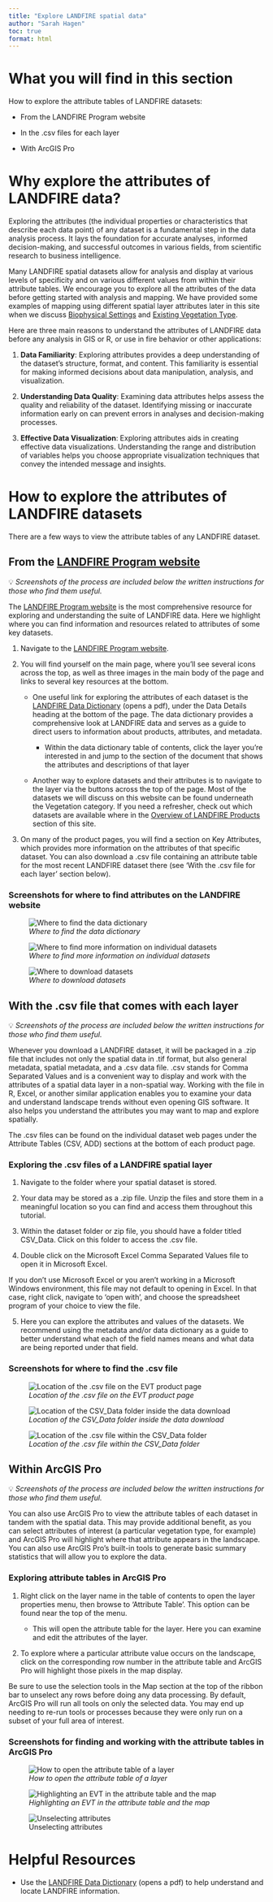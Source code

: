 ---
title: "Explore LANDFIRE spatial data"
author: "Sarah Hagen"
toc: true
format: html
---

# What you will find in this section

How to explore the attribute tables of LANDFIRE datasets:

-   From the LANDFIRE Program website

-   In the .csv files for each layer

-   With ArcGIS Pro

# Why explore the attributes of LANDFIRE data?

Exploring the attributes (the individual properties or characteristics that describe each data point) of any dataset is a fundamental step in the data analysis process. It lays the foundation for accurate analyses, informed decision-making, and successful outcomes in various fields, from scientific research to business intelligence.

::: callout-tip
Many LANDFIRE spatial datasets allow for analysis and display at various levels of specificity and on various different values from within their attribute tables. We encourage you to explore all the attributes of the data before getting started with analysis and mapping. We have provided some examples of mapping using different spatial layer attributes later in this site when we discuss [Biophysical Settings](LANDFIRE_Datasets/1_Vegetation/Biophysical_Settings/2-bps_spatial.qmd) and [Existing Vegetation Type](LANDFIRE_Datasets/1_Vegetation/Existing_Vegetation/1-existing-vegetation-type.qmd).
:::

Here are three main reasons to understand the attributes of LANDFIRE data before any analysis in GIS or R, or use in fire behavior or other applications:

1.  **Data Familiarity**: Exploring attributes provides a deep understanding of the dataset’s structure, format, and content. This familiarity is essential for making informed decisions about data manipulation, analysis, and visualization.

2.  **Understanding Data Quality**: Examining data attributes helps assess the quality and reliability of the dataset. Identifying missing or inaccurate information early on can prevent errors in analyses and decision-making processes.

3.  **Effective Data Visualization**: Exploring attributes aids in creating effective data visualizations. Understanding the range and distribution of variables helps you choose appropriate visualization techniques that convey the intended message and insights.



# How to explore the attributes of LANDFIRE datasets

There are a few ways to view the attribute tables of any LANDFIRE dataset.

## From the [LANDFIRE Program website](https://www.landfire.gov/)

💡 *Screenshots of the process are included below the written instructions for those who find them useful.*

The [LANDFIRE Program website](https://www.landfire.gov/) is the most comprehensive resource for exploring and understanding the suite of LANDFIRE data. Here we highlight where you can find information and resources related to attributes of some key datasets.

1.  Navigate to the [LANDFIRE Program website](https://www.landfire.gov/).

2.  You will find yourself on the main page, where you’ll see several icons across the top, as well as three images in the main body of the page and links to several key resources at the bottom.

    -   One useful link for exploring the attributes of each dataset is the [LANDFIRE Data Dictionary](https://landfire.gov/sites/default/files/documents/LF_Data_Dictionary.pdf) (opens a pdf), under the Data Details heading at the bottom of the page. The data dictionary provides a comprehensive look at LANDFIRE data and serves as a guide to direct users to information about products, attributes, and metadata.

        -   Within the data dictionary table of contents, click the layer you’re interested in and jump to the section of the document that shows the attributes and descriptions of that layer

    -   Another way to explore datasets and their attributes is to navigate to the layer via the buttons across the top of the page. Most of the datasets we will discuss on this website can be found underneath the Vegetation category. If you need a refresher, check out which datasets are available where in the [Overview of LANDFIRE Products](1_what-is-landfire.qmd) section of this site.

3.  On many of the product pages, you will find a section on Key Attributes, which provides more information on the attributes of that specific dataset. You can also download a .csv file containing an attribute table for the most recent LANDFIRE dataset there (see 'With the .csv file for each layer' section below).

### Screenshots for where to find attributes on the LANDFIRE website

![*Where to find the data dictionary*](images/1-data-dictionary.bmp){fig-alt="Arrows pointing to the LF Dictionary link at the bottom of the LANDFIRE Program website main page under the Data Details category in the site footer."}

![*Where to find more information on individual datasets*](images/2-data-lfgov.bmp){fig-alt="The LANDFIRE Program website showing the data buttons across the top of the page: Reference, Disturbance, Vegetation, Fuel, Historic Fire Regime, Topographic"}

![*Where to download datasets*](images/3-get-data.bmp){fig-alt="Three boxes titled About, Data, Resources. An arrow points to the Learn More button underneath the data heading."}

## With the .csv file that comes with each layer

💡 *Screenshots of the process are included below the written instructions for those who find them useful.*

Whenever you download a LANDFIRE dataset, it will be packaged in a .zip file that includes not only the spatial data in .tif format, but also general metadata, spatial metadata, and a .csv data file. .csv stands for Comma Separated Values and is a convenient way to display and work with the attributes of a spatial data layer in a non-spatial way. Working with the file in R, Excel, or another similar application enables you to examine your data and understand landscape trends without even opening GIS software. It also helps you understand the attributes you may want to map and explore spatially.

The .csv files can be found on the individual dataset web pages under the Attribute Tables (CSV, ADD) sections at the bottom of each product page.

### Exploring the .csv files of a LANDFIRE spatial layer

1.  Navigate to the folder where your spatial dataset is stored.

2.  Your data may be stored as a .zip file. Unzip the files and store them in a meaningful location so you can find and access them throughout this tutorial.

3.  Within the dataset folder or zip file, you should have a folder titled CSV_Data. Click on this folder to access the .csv file.

4.  Double click on the Microsoft Excel Comma Separated Values file to open it in Microsoft Excel.

::: callout-note
If you don’t use Microsoft Excel or you aren’t working in a Microsoft Windows environment, this file may not default to opening in Excel. In that case, right click, navigate to ‘open with’, and choose the spreadsheet program of your choice to view the file.
:::

5.  Here you can explore the attributes and values of the datasets. We recommend using the metadata and/or data dictionary as a guide to better understand what each of the field names means and what data are being reported under that field.

### Screenshots for where to find the .csv file

![*Location of the .csv file on the EVT product page*](images/6-csv-location.bmp){fig-alt="The LANDFIRE Program website data page with an arrow pointing to a link to Attribute Data Table (CSV) under the Existing Vegetation Type Resources heading."}

![*Location of the CSV_Data folder inside the data download*](images/4-csv-data-folder.bmp){fig-alt="A Windows explorer window showing folders inside a file structure. The CSV_Data folder at the top of the folders is highlighted."}

![*Location of the .csv file within the CSV_Data folder*](images/5-csv-file.bmp){fig-alt="Windows explorer file structure showing the LF20_EVT_200 Microsoft Excel Comma Separated Values file highlighted."}

## Within ArcGIS Pro

💡 *Screenshots of the process are included below the written instructions for those who find them useful.*

You can also use ArcGIS Pro to view the attribute tables of each dataset in tandem with the spatial data. This may provide additional benefit, as you can select attributes of interest (a particular vegetation type, for example) and ArcGIS Pro will highlight where that attribute appears in the landscape. You can also use ArcGIS Pro’s built-in tools to generate basic summary statistics that will allow you to explore the data.

### Exploring attribute tables in ArcGIS Pro

1.  Right click on the layer name in the table of contents to open the layer properties menu, then browse to ‘Attribute Table’. This option can be found near the top of the menu.

    -   This will open the attribute table for the layer. Here you can examine and edit the attributes of the layer.

2.  To explore where a particular attribute value occurs on the landscape, click on the corresponding row number in the attribute table and ArcGIS Pro will highlight those pixels in the map display.

::: callout-warning
Be sure to use the selection tools in the Map section at the top of the ribbon bar to unselect any rows before doing any data processing. By default, ArcGIS Pro will run all tools on only the selected data. You may end up needing to re-run tools or processes because they were only run on a subset of your full area of interest.
:::

### Screenshots for finding and working with the attribute tables in ArcGIS Pro

![*How to open the attribute table of a layer*](images/7-open-attribute-table.bmp){fig-alt="An ArcGIS Pro window showing a layer highlighted in the Table of Contents and the right clicked expansion window open with the Attribute Table selection highlighted."}

![*Highlighting an EVT in the attribute table and the map*](images/8-select-attribute.bmp){fig-alt="An ArcGIS Pro window with the attribute table open in the bottom half and a map window open in the top half. A row is highlighted in the attribute table with the corresponding pixels highlighted in the map. An arrow is pointing to the row number, showing where to click to highlight the row in the table."}

![Unselecting attributes](images/9-clear-attributes.bmp){fig-alt="An ArcGIS Pro window showing the Clear button highlighted in the ribbon bar at the top of the map window under the Selection heading."}

# Helpful Resources

-   Use the [LANDFIRE Data Dictionary](https://www.landfire.gov/sites/default/files/documents/LF_Data_Dictionary.pdf) (opens a pdf) to help understand and locate LANDFIRE information.
